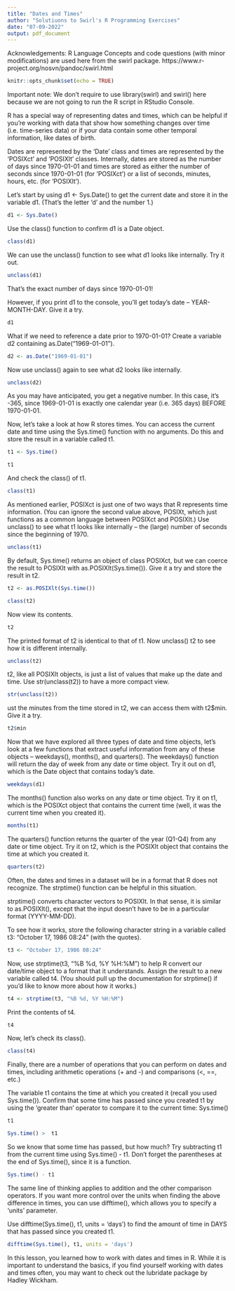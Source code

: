 ```yaml
---
title: "Dates and Times"
author: "Solutiuons to Swirl's R Programming Exercises"
date: "07-09-2022"
output: pdf_document
---
```


Acknowledgements: R Language Concepts and code questions (with minor modifications) are used here from the swirl package. https://www.r-project.org/nosvn/pandoc/swirl.html

```r
knitr::opts_chunk$set(echo = TRUE)
```

Important note: We don't require to use library(swirl) and swirl() here because we are not going to run the R
script in RStudio Console.

R has a special way of representing dates and times, which can be helpful if you're working with data that show how
something changes over time (i.e. time-series data) or if your data contain some other temporal information, like dates
of birth.

Dates are represented by the 'Date' class and times are represented by the 'POSIXct' and 'POSIXlt' classes. Internally,
dates are stored as the number of days since 1970-01-01 and times are stored as either the number of seconds since
1970-01-01 (for 'POSIXct') or a list of seconds, minutes, hours, etc. (for 'POSIXlt').

Let's start by using d1 <- Sys.Date() to get the current date and store it in the variable d1. (That's the letter 'd'
and the number 1.)

```r
d1 <- Sys.Date()
```
Use the class() function to confirm d1 is a Date object.

```r
class(d1)
```
We can use the unclass() function to see what d1 looks like internally. Try it out.

```r
unclass(d1)
```
That's the exact number of days since 1970-01-01!

However, if you print d1 to the console, you'll get today's date -- YEAR-MONTH-DAY. Give it a try.

```r
d1
```
What if we need to reference a date prior to 1970-01-01? Create a variable d2 containing as.Date("1969-01-01").

```r
d2 <- as.Date("1969-01-01")
```
Now use unclass() again to see what d2 looks like internally.

```r
unclass(d2)
```
As you may have anticipated, you get a negative number. In this case, it's -365, since 1969-01-01 is exactly one
calendar year (i.e. 365 days) BEFORE 1970-01-01.

Now, let's take a look at how R stores times. You can access the current date and time using the Sys.time() function
with no arguments. Do this and store the result in a variable called t1.

```r
t1 <- Sys.time()
```
```r
t1
```
And check the class() of t1.

```r
class(t1)
```
As mentioned earlier, POSIXct is just one of two ways that R represents time information. (You can ignore the second
value above, POSIXt, which just functions as a common language between POSIXct and POSIXlt.) Use unclass() to see what
t1 looks like internally -- the (large) number of seconds since the beginning of 1970.

```r
unclass(t1)
```
By default, Sys.time() returns an object of class POSIXct, but we can coerce the result to POSIXlt with
as.POSIXlt(Sys.time()). Give it a try and store the result in t2.

```r
t2 <- as.POSIXlt(Sys.time())
```

```r
class(t2)
```

Now view its contents.

```r
t2
```
The printed format of t2 is identical to that of t1. Now unclass() t2 to see how it is different internally.

```r
unclass(t2)
```
t2, like all POSIXlt objects, is just a list of values that make up the date and time. Use str(unclass(t2)) to have a
more compact view.

```r
str(unclass(t2))
```
ust the minutes from the time stored in t2, we can access them with t2$min. Give it a try.

```r
t2$min
```
Now that we have explored all three types of date and time objects, let's look at a few functions that extract useful
information from any of these objects -- weekdays(), months(), and quarters().
The weekdays() function will return the day of week from any date or time object. Try it out on d1, which is the Date
object that contains today's date.

```r
weekdays(d1)
```
The months() function also works on any date or time object. Try it on t1, which is the POSIXct object that contains
the current time (well, it was the current time when you created it).

```r
months(t1)
```
The quarters() function returns the quarter of the year (Q1-Q4) from any date or time object. Try it on t2, which is
the POSIXlt object that contains the time at which you created it.

```r
quarters(t2)
```
Often, the dates and times in a dataset will be in a format that R does not recognize. The strptime() function can be
helpful in this situation.

strptime() converts character vectors to POSIXlt. In that sense, it is similar to as.POSIXlt(), except that the input
doesn't have to be in a particular format (YYYY-MM-DD).

To see how it works, store the following character string in a variable called t3: "October 17, 1986 08:24" (with the
quotes).

```r
t3 <- "October 17, 1986 08:24"
```
Now, use strptime(t3, "%B %d, %Y %H:%M") to help R convert our date/time object to a format that it understands. Assign
the result to a new variable called t4. (You should pull up the documentation for strptime() if you'd like to know more
about how it works.)

```r
t4 <- strptime(t3, "%B %d, %Y %H:%M")
```
Print the contents of t4.

```r
t4
```
Now, let's check its class().

```r
class(t4)
```
Finally, there are a number of operations that you can perform on dates and times, including arithmetic operations (+
and -) and comparisons (<, ==, etc.)

The variable t1 contains the time at which you created it (recall you used Sys.time()). Confirm that some time has
passed since you created t1 by using the 'greater than' operator to compare it to the current time: Sys.time()  

```r
t1
```
```r
Sys.time() >  t1
```
So we know that some time has passed, but how much? Try subtracting t1 from the current time using Sys.time() - t1.
Don't forget the parentheses at the end of Sys.time(), since it is a function.

```r
Sys.time() - t1
```
The same line of thinking applies to addition and the other comparison operators. If you want more control over the
units when finding the above difference in times, you can use difftime(), which allows you to specify a 'units'
parameter.

Use difftime(Sys.time(), t1, units = 'days') to find the amount of time in DAYS that has passed since you created t1.

```r
difftime(Sys.time(), t1, units = 'days')
```
In this lesson, you learned how to work with dates and times in R. While it is important to understand the basics, if
you find yourself working with dates and times often, you may want to check out the lubridate package by Hadley
Wickham.
